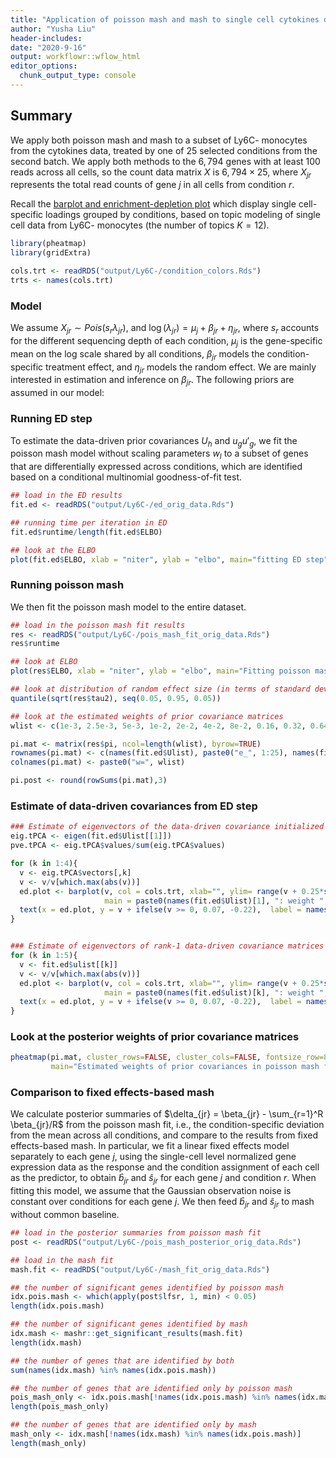 ```yaml
---
title: "Application of poisson mash and mash to single cell cytokines data (Ly6C- monocytes)"
author: "Yusha Liu"
header-includes:
date: "2020-9-16"
output: workflowr::wflow_html
editor_options:
  chunk_output_type: console
---
```


## Summary
We apply both poisson mash and mash to a subset of Ly6C- monocytes from the cytokines data, treated by one of 25 selected conditions from the second batch. We apply both methods to the $6,794$ genes with at least $100$ reads across all cells, so the count data matrix $X$ is $6,794 \times 25$, where $X_{jr}$ represents the total read counts of gene $j$ in all cells from condition $r$. 

Recall the [barplot and enrichment-depletion plot](https://github.com/stephenslab/single-cell-cytokines/blob/master/output/results_by_cell_type/Ly6C-_Monocytes_barplots.pdf) which display single cell-specific loadings grouped by conditions, based on topic modeling of single cell data from Ly6C- monocytes (the number of topics $K=12$).
```r
library(pheatmap)
library(gridExtra)

cols.trt <- readRDS("output/Ly6C-/condition_colors.Rds")
trts <- names(cols.trt)

```



### Model
We assume $X_{jr} \sim Pois(s_r \lambda_{jr})$, and $\log(\lambda_{jr}) = \mu_j + \beta_{jr} + \eta_{jr}$, where $s_r$ accounts for the different sequencing depth of each condition, $\mu_j$ is the gene-specific mean on the log scale shared by all conditions, $\beta_{jr}$ models the condition-specific treatment effect, and $\eta_{jr}$ models the random effect. We are mainly interested in estimation and inference on $\beta_{jr}$. The following priors are assumed in our model:
\begin{align}
& \beta_j  =  \sum_{h, l} \pi_{h, l} \: MVN(0, \: w_l U_h) + \sum_{g, l} \pi_{g, l} \: MVN(0, \: w_l u_g u'_g)  \quad  \text{where} \;\; \sum_{h, l} \pi_{h, l} + \sum_{g, l} \pi_{g, l} = 1,  \\
\text{and} \;\; & \eta_j \sim MVN(0, \: \tau_j^2 I_R). \\
\end{align}



### Running ED step
To estimate the data-driven prior covariances $U_h$ and $u_g u'_g$, we fit the poisson mash model without scaling parameters $w_l$ to a subset of genes that are differentially expressed across conditions, which are identified based on a conditional multinomial goodness-of-fit test. 
```r
## load in the ED results
fit.ed <- readRDS("output/Ly6C-/ed_orig_data.Rds")

## running time per iteration in ED
fit.ed$runtime/length(fit.ed$ELBO)

## look at the ELBO
plot(fit.ed$ELBO, xlab = "niter", ylab = "elbo", main="fitting ED step")

```



### Running poisson mash
We then fit the poisson mash model to the entire dataset. 
```r
## load in the poisson mash fit results
res <- readRDS("output/Ly6C-/pois_mash_fit_orig_data.Rds")
res$runtime

## look at ELBO
plot(res$ELBO, xlab = "niter", ylab = "elbo", main="Fitting poisson mash with random effects")

## look at distribution of random effect size (in terms of standard deviation on the log scale)
quantile(sqrt(res$tau2), seq(0.05, 0.95, 0.05))

## look at the estimated weights of prior covariance matrices
wlist <- c(1e-3, 2.5e-3, 5e-3, 1e-2, 2e-2, 4e-2, 8e-2, 0.16, 0.32, 0.64, 1, 2, 4, 8, 16, 25, 36, 50)

pi.mat <- matrix(res$pi, ncol=length(wlist), byrow=TRUE)
rownames(pi.mat) <- c(names(fit.ed$Ulist), paste0("e_", 1:25), names(fit.ed$ulist))
colnames(pi.mat) <- paste0("w=", wlist)

pi.post <- round(rowSums(pi.mat),3)

```



### Estimate of data-driven covariances from ED step
```r
### Estimate of eigenvectors of the data-driven covariance initialized by rank-5 PCA
eig.tPCA <- eigen(fit.ed$Ulist[[1]])
pve.tPCA <- eig.tPCA$values/sum(eig.tPCA$values)

for (k in 1:4){
  v <- eig.tPCA$vectors[,k]
  v <- v/v[which.max(abs(v))]
  ed.plot <- barplot(v, col = cols.trt, xlab="", ylim= range(v + 0.25*sign(v)),
                     main = paste0(names(fit.ed$Ulist)[1], ": weight ", pi.post[1],  ":\nEigenvector ", k, " (pve = ",round(pve.tPCA[k],3),")"))
  text(x = ed.plot, y = v + ifelse(v >= 0, 0.07, -0.22),  label = names(cols.trt), pos = 3, cex = 0.7, col = "black", srt=90)
}


### Estimate of eigenvectors of rank-1 data-driven covariance matrices
for (k in 1:5){
  v <- fit.ed$ulist[[k]]
  v <- v/v[which.max(abs(v))]
  ed.plot <- barplot(v, col = cols.trt, xlab="", ylim= range(v + 0.25*sign(v)),
                     main = paste0(names(fit.ed$ulist)[k], ": weight ", pi.post[27+k]))
  text(x = ed.plot, y = v + ifelse(v >= 0, 0.07, -0.22),  label = names(cols.trt), pos = 3, cex = 0.7, col = "black", srt=90)
}

```



### Look at the posterior weights of prior covariance matrices
```r
pheatmap(pi.mat, cluster_rows=FALSE, cluster_cols=FALSE, fontsize_row=8, fontsize_col=8, 
         main="Estimated weights of prior covariances in poisson mash fit")

```



### Comparison to fixed effects-based mash
We calculate posterior summaries of $\delta_{jr} = \beta_{jr} - \sum_{r=1}^R \beta_{jr}/R$ from the poisson mash fit, i.e., the condition-specific deviation from the mean across all conditions, and compare to the results from fixed effects-based mash. In particular, we fit a linear fixed effects model separately to each gene $j$, using the single-cell level normalized gene expression data as the response and the condition assignment of each cell as the predictor, to obtain $\hat{b}_{jr}$ and $\hat{s}_{jr}$ for each gene $j$ and condition $r$. When fitting this model, we assume that the Gaussian observation noise is constant over conditions for each gene $j$. We then feed $\hat{b}_{jr}$ and $\hat{s}_{jr}$ to mash without common baseline. 
```r
## load in the posterior summaries from poisson mash fit
post <- readRDS("output/Ly6C-/pois_mash_posterior_orig_data.Rds")

## load in the mash fit
mash.fit <- readRDS("output/Ly6C-/mash_fit_orig_data.Rds")

## the number of significant genes identified by poisson mash 
idx.pois.mash <- which(apply(post$lfsr, 1, min) < 0.05)
length(idx.pois.mash)

## the number of significant genes identified by mash
idx.mash <- mashr::get_significant_results(mash.fit)
length(idx.mash)

## the number of genes that are identified by both 
sum(names(idx.mash) %in% names(idx.pois.mash))

## the number of genes that are identified only by poisson mash 
pois_mash_only <- idx.pois.mash[!names(idx.pois.mash) %in% names(idx.mash)]
length(pois_mash_only)

## the number of genes that are identified only by mash 
mash_only <- idx.mash[!names(idx.mash) %in% names(idx.pois.mash)]
length(mash_only)

```



